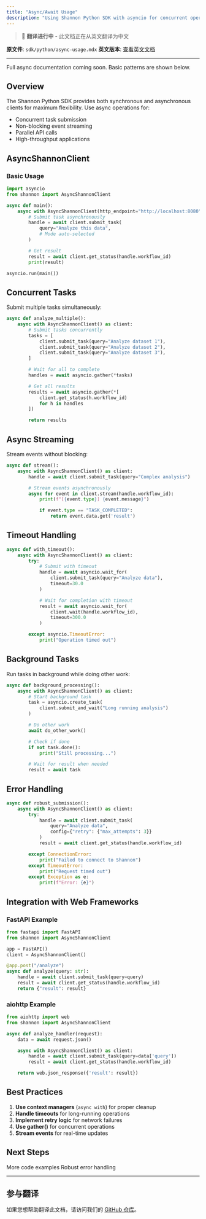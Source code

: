 ```yaml
---
title: "Async/Await Usage"
description: "Using Shannon Python SDK with asyncio for concurrent operations"
---
```


> 🚧 **翻译进行中** - 此文档正在从英文翻译为中文

**原文件**: `sdk/python/async-usage.mdx`
**英文版本**: [查看英文文档](/en/sdk/python/async-usage)

---


<Note>
Full async documentation coming soon. Basic patterns are shown below.
</Note>

## Overview

The Shannon Python SDK provides both synchronous and asynchronous clients for maximum flexibility. Use async operations for:

- Concurrent task submission
- Non-blocking event streaming
- Parallel API calls
- High-throughput applications

## AsyncShannonClient

### Basic Usage

```python
import asyncio
from shannon import AsyncShannonClient

async def main():
    async with AsyncShannonClient(http_endpoint="http://localhost:8080") as client:
        # Submit task asynchronously
        handle = await client.submit_task(
            query="Analyze this data",
            # Mode auto-selected
        )

        # Get result
        result = await client.get_status(handle.workflow_id)
        print(result)

asyncio.run(main())
```

## Concurrent Tasks

Submit multiple tasks simultaneously:

```python
async def analyze_multiple():
    async with AsyncShannonClient() as client:
        # Submit tasks concurrently
        tasks = [
            client.submit_task(query="Analyze dataset 1"),
            client.submit_task(query="Analyze dataset 2"),
            client.submit_task(query="Analyze dataset 3"),
        ]

        # Wait for all to complete
        handles = await asyncio.gather(*tasks)

        # Get all results
        results = await asyncio.gather(*[
            client.get_status(h.workflow_id)
            for h in handles
        ])

        return results
```

## Async Streaming

Stream events without blocking:

```python
async def stream():
    async with AsyncShannonClient() as client:
        handle = await client.submit_task(query="Complex analysis")

        # Stream events asynchronously
        async for event in client.stream(handle.workflow_id):
            print(f"[{event.type}] {event.message}")

            if event.type == "TASK_COMPLETED":
                return event.data.get('result')
```

## Timeout Handling

```python
async def with_timeout():
    async with AsyncShannonClient() as client:
        try:
            # Submit with timeout
            handle = await asyncio.wait_for(
                client.submit_task(query="Analyze data"),
                timeout=30.0
            )

            # Wait for completion with timeout
            result = await asyncio.wait_for(
                client.wait(handle.workflow_id),
                timeout=300.0
            )

        except asyncio.TimeoutError:
            print("Operation timed out")
```

## Background Tasks

Run tasks in background while doing other work:

```python
async def background_processing():
    async with AsyncShannonClient() as client:
        # Start background task
        task = asyncio.create_task(
            client.submit_and_wait("Long running analysis")
        )

        # Do other work
        await do_other_work()

        # Check if done
        if not task.done():
            print("Still processing...")

        # Wait for result when needed
        result = await task
```

## Error Handling

```python
async def robust_submission():
    async with AsyncShannonClient() as client:
        try:
            handle = await client.submit_task(
                query="Analyze data",
                config={"retry": {"max_attempts": 3}}
            )
            result = await client.get_status(handle.workflow_id)

        except ConnectionError:
            print("Failed to connect to Shannon")
        except TimeoutError:
            print("Request timed out")
        except Exception as e:
            print(f"Error: {e}")
```

## Integration with Web Frameworks

### FastAPI Example

```python
from fastapi import FastAPI
from shannon import AsyncShannonClient

app = FastAPI()
client = AsyncShannonClient()

@app.post("/analyze")
async def analyze(query: str):
    handle = await client.submit_task(query=query)
    result = await client.get_status(handle.workflow_id)
    return {"result": result}
```

### aiohttp Example

```python
from aiohttp import web
from shannon import AsyncShannonClient

async def analyze_handler(request):
    data = await request.json()

    async with AsyncShannonClient() as client:
        handle = await client.submit_task(query=data['query'])
        result = await client.get_status(handle.workflow_id)

    return web.json_response({'result': result})
```

## Best Practices

1. **Use context managers** (`async with`) for proper cleanup
2. **Handle timeouts** for long-running operations
3. **Implement retry logic** for network failures
4. **Use gather()** for concurrent operations
5. **Stream events** for real-time updates

## Next Steps

<CardGroup cols={2}>
  <Card title="Examples" icon="code" href="/sdk/python/examples">
    More code examples
  </Card>
  <Card title="Error Handling" icon="shield" href="/sdk/python/error-handling">
    Robust error handling
  </Card>
</CardGroup>

---

## 参与翻译

如果您想帮助翻译此文档，请访问我们的 [GitHub 仓库](https://github.com/Kocoro-lab/Shannon)。
